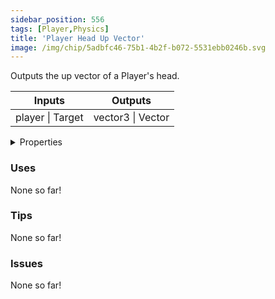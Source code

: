 ```yaml
---
sidebar_position: 556
tags: [Player,Physics]
title: 'Player Head Up Vector'
image: /img/chip/5adbfc46-75b1-4b2f-b072-5531ebb0246b.svg
---
```


Outputs the up vector of a Player's head.



<IChip uuid="5adbfc46-75b1-4b2f-b072-5531ebb0246b"/>

<table><thead><tr><th>Inputs</th><th>Outputs</th></tr></thead><tbody><tr><td>player | Target</td><td>vector3 | Vector</td></tr></tbody></table>

<details>
  <summary>Properties</summary>
  <div>
    <div>
    <table>
      <tbody>
        <tr>
          <td>Is beta required?</td>
          <td>No</td>
        </tr>
        <tr>
          <td>Is chip a trolling risk?</td>
          <td>No</td>
        </tr>
        <tr>
          <td>Is chip a role assignment risk?</td>
          <td>No</td>
        </tr>
        <tr>
          <td>Chip UUID</td>
          <td>5adbfc46-75b1-4b2f-b072-5531ebb0246b</td>
        </tr>
        <tr>
          <td>Room availability</td>
          <td>Available everywhere</td>
        </tr>
      </tbody>
    </table>
    </div>
  </div>
</details>

### Uses

None so far!

### Tips

None so far!

### Issues

None so far!